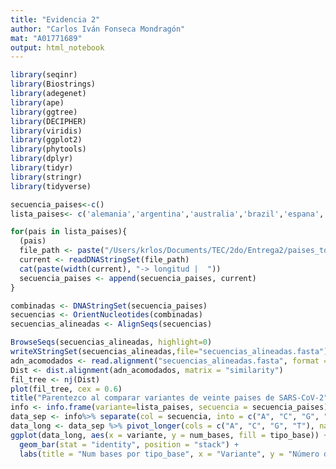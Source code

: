 ```yaml
---
title: "Evidencia 2"
author: "Carlos Iván Fonseca Mondragón"
mat: "A01771689"
output: html_notebook
---
```

```r
library(seqinr)
library(Biostrings)
library(adegenet)
library(ape)
library(ggtree)
library(DECIPHER)
library(viridis)
library(ggplot2)
library(phytools)
library(dplyr)
library(tidyr)
library(stringr)
library(tidyverse)
```

<!-- Crear una lista que contenga el nombre de cada país, para buscar en la carpeta donde se encuentran -->
```r
secuencia_paises<-c()
lista_paises<- c('alemania','argentina','australia','brazil','espana','eua','francia','india','indonesia','iran','italia','japon','mexico','paisesbajos','reinounido','rusia','surcorea','turquia','taiwan','vietnam')

```

```r
for(pais in lista_paises){
  (pais)
  file_path <- paste("/Users/krlos/Documents/TEC/2do/Entrega2/paises_top20/muestra_", pais, ".fasta", sep="")
  current <- readDNAStringSet(file_path)
  cat(paste(width(current), "-> longitud |  "))
  secuencia_paises <- append(secuencia_paises, current)
}
```

```r
combinadas <- DNAStringSet(secuencia_paises)
secuencias <- OrientNucleotides(combinadas)
secuencias_alineadas <- AlignSeqs(secuencias)
```


```r
BrowseSeqs(secuencias_alineadas, highlight=0)
writeXStringSet(secuencias_alineadas,file="secuencias_alineadas.fasta")
adn_acomodados <- read.alignment("secuencias_alineadas.fasta", format = "fasta")
Dist <- dist.alignment(adn_acomodados, matrix = "similarity")
fil_tree <- nj(Dist)
plot(fil_tree, cex = 0.6)
title("Parentezco al comparar variantes de veinte paises de SARS-CoV-2")
info <- info.frame(variante=lista_paises, secuencia = secuencia_paises)
data_sep <- info%>% separate(col = secuencia, into = c("A", "C", "G", "T"), sep = "(?<=.)(?=.)", fill = "right")
data_long <- data_sep %>% pivot_longer(cols = c("A", "C", "G", "T"), names_to = "Tipo_de_base", values_to = "Cantidad_de_bases")
ggplot(data_long, aes(x = variante, y = num_bases, fill = tipo_base)) + 
  geom_bar(stat = "identity", position = "stack") +
  labs(title = "Num bases por tipo_base", x = "Variante", y = "Número de bases", fill = "Tipo de base")
```
